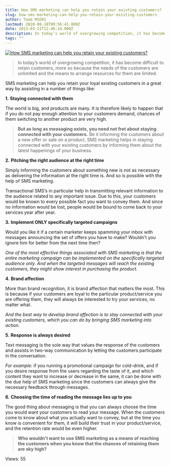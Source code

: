 ```yaml
---
title: How SMS marketing can help you retain your existing customers?
slug: how-sms-marketing-can-help-you-retain-your-existing-customers
author: Team MSG91
lastmod: 2020-08-18T09:56:41.000Z
date: 2013-03-21T12:46:14.000Z
description: In today’s world of overgrowing competition, it has become difficult to retain customers, more so because the needs of the customers are unlimited and the means to arrange resources for them are limited.
tags: ""
---
```



 [![How SMS marketing can help you retain your existing customers?](https://images-msg91.s3.ap-south-1.amazonaws.com/content/images/wordpress/2013/05/retain-customer.png)](https://msg91.com/guide/how-sms-marketing-can-help-you-retain-your-existing-customers/ "How SMS marketing can help you retain your existing customers?")


> 
> In today’s world of overgrowing competition, it has become difficult to retain customers, more so because the needs of the customers are unlimited and the means to arrange resources for them are limited.
> 
> 
> 


SMS marketing can help you retain your loyal existing customers in a great way by assisting in a number of things like:


**1.** **Staying connected with them**


The world is big, and products are many. It is therefore likely to happen that if you do not pay enough attention to your customers demand, chances of them switching to another product are very high.



> 
> **But as long as messaging exists, you need not fret about staying connected with your customers.** Be it informing the customers about a new offer or sale on a product, SMS marketing helps in staying connected with your existing customers by informing them about the latest happenings of your business.
> 
> 
> 


**2.** **Pitching the right audience at the right time**


Simply informing the customers about something new is not as necessary as delivering the information at the right time is. And so is possible with the help of SMS marketing.


Transactional SMS’s in particular help in transmitting relevant information to the audience related to any important issue. Due to this, your customers would be known to every possible fact you want to convey them. And since no information would be lost, people would be bound to come back to your services year after year.


**3.** **Implement ONLY specifically targeted campaigns**


Would you like it if a certain marketer keeps spamming your inbox with messages announcing the set of offers you have to make? Wouldn’t you ignore him for better from the next time then?


*One of the most effective things associated with SMS marketing is that the entire marketing campaign can be implemented on the specifically targeted audience only. And when the targeted messages will reach the existing customers, they might show interest in purchasing the product.*


**4.** **Brand affection** 


More than brand recognition, it is brand affection that matters the most. This is because if your customers are loyal to the particular product/service you are offering them, they will always be interested to try your services, no matter what.


*And the best way to develop brand affection is to stay connected with your existing customers, which you can do by bringing SMS marketing into action.*


**5.** **Response is always desired**


Text messaging is the sole way that values the response of the customers and assists in two-way communication by letting the customers participate in the conversation.


*For example:* if you running a promotional campaign for cold-drink, and if you desire response from the users regarding the taste of it, and which content they want to increase or decrease in the same, it can be done with the due help of SMS marketing since the customers can always give the necessary feedback through messages.


**6.** **Choosing the time of reading the message lies up to you**


The good thing about messaging is that you can always choose the time you would want your customers to read your message. When the customers come to know about what you actually want to convey, but at the time you know is convenient for them, it will build their trust in your product/service, and the retention rate would be even higher.



> 
> **Who wouldn’t want to use SMS marketing as a means of reaching the customers when you know that the chances of retaining them are sky high?**
> 
> 
> 



 Views: 55




